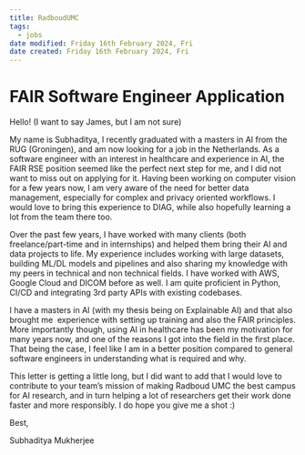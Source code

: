 ```yaml
---
title: RadboudUMC
tags:
  - jobs
date modified: Friday 16th February 2024, Fri
date created: Friday 16th February 2024, Fri
---
```


# FAIR Software Engineer Application

    

Hello! (I want to say James, but I am not sure)

My name is Subhaditya, I recently graduated with a masters in AI from the RUG (Groningen), and am now looking for a job in the Netherlands. As a software engineer with an interest in healthcare and experience in AI, the FAIR RSE position seemed like the perfect next step for me, and I did not want to miss out on applying for it. Having been working on computer vision for a few years now, I am very aware of the need for better data management, especially for complex and privacy oriented workflows. I would love to bring this experience to DIAG, while also hopefully learning a lot from the team there too.

Over the past few years, I have worked with many clients (both freelance/part-time and in internships) and helped them bring their AI and data projects to life. My experience includes working with large datasets, building ML/DL models and pipelines and also sharing my knowledge with my peers in technical and non technical fields. I have worked with AWS, Google Cloud and DICOM before as well. I am quite proficient in Python, CI/CD and integrating 3rd party APIs with existing codebases. 

I have a masters in AI (with my thesis being on Explainable AI) and that also brought me  experience with setting up training and also the FAIR principles. More importantly though, using AI in healthcare has been my motivation for many years now, and one of the reasons I got into the field in the first place. That being the case, I feel like I am in a better position compared to general software engineers in understanding what is required and why.

This letter is getting a little long, but I did want to add that I would love to contribute to your team’s mission of making Radboud UMC the best campus for AI research, and in turn helping a lot of researchers get their work done faster and more responsibly. I do hope you give me a shot :)

Best,

Subhaditya Mukherjee
